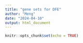 ```yaml
---
title: "gene sets for DFE"
author: "Meng"
date: "2024-04-10"
output: html_document
---
```


```r
knitr::opts_chunk$set(echo = TRUE)
```


